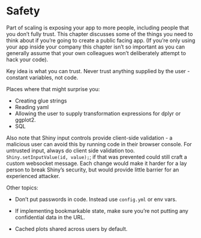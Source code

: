 # Safety {#scaling-safety}

Part of scaling is exposing your app to more people, including people that you don't fully trust.
This chapter discusses some of the things you need to think about if you're going to create a public facing app.
(If you're only using your app inside your company this chapter isn't so important as you can generally assume that your own colleagues won't deliberately attempt to hack your code).

Key idea is what you can trust.
Never trust anything supplied by the user - constant variables, not code.

Places where that might surprise you:

-   Creating glue strings
-   Reading yaml
-   Allowing the user to supply transformation expressions for dplyr or ggplot2.
-   SQL

Also note that Shiny input controls provide client-side validation - a malicious user can avoid this by running code in their browser console.
For untrusted input, always do client side validation too.
`Shiny.setInputValue(id, value);`; if that was prevented could still craft a custom websocket message.
Each change would make it harder for a lay person to break Shiny's security, but would provide little barrier for an experienced attacker.

Other topics:

-   Don't put passwords in code.
    Instead use `config.yml` or env vars.

-   If implementing bookmarkable state, make sure you're not putting any\
    confidential data in the URL.

-   Cached plots shared across users by default.
